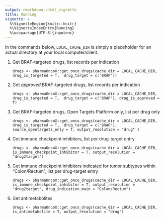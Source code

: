 ```yaml
---
output: rmarkdown::html_vignette
title: Running
vignette: >
  %\VignetteEngine{knitr::knitr}
  %\VignetteIndexEntry{Running}
  %\usepackage[UTF-8]{inputenc}
---
```





In the commands below, `LOCAL_CACHE_DIR` is simply a placeholder for an actual directory
at your local computer/client.

1. Get BRAF-targeted drugs, list records per indication

	`drugs <- pharmaOncoX::get_onco_drugs(cache_dir = LOCAL_CACHE_DIR, drug_is_targeted = T,
	drug_target = c('BRAF'))`

2. Get _approved_ BRAF-targeted drugs, list records per indication

	`drugs <- pharmaOncoX::get_onco_drugs(cache_dir = LOCAL_CACHE_DIR, drug_is_targeted = T,
	drug_target = c('BRAF'), drug_is_approved = T)`


3. Get BRAF-targeted drugs, Open Targets Platform only, list per drug only

	`drugs <- pharmaOncoX::get_onco_drugs(cache_dir = LOCAL_CACHE_DIR, drug_is_targeted = T,
	drug_target = c('BRAF'), source_opentargets_only = T, output_resolution = "drug" )`
	

4. Get immune checkpoint inhibitors, list per drug-target entry

   `drugs <- pharmaOncoX::get_onco_drugs(cache_dir = LOCAL_CACHE_DIR, is_immune_checkpoint_inhibitor = T,
   output_resolution = "drug2target")`
   
5. Get immune checkpoint inhibitors indicated for tumor subtypes within "Colon/Rectum", list per drug-target entry

   `drugs <- pharmaOncoX::get_onco_drugs(cache_dir = LOCAL_CACHE_DIR, is_immune_checkpoint_inhibitor = T,
   output_resolution = "drug2target", drug_indication_main = "Colon/Rectum")`
   
6. Get antimetabolites

   `drugs <- pharmaOncoX::get_onco_drugs(cache_dir = LOCAL_CACHE_DIR, is_antimetabolite = T,
   output_resolution = "drug")`

